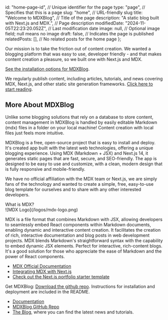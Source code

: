   id: "home-page-id", // Unique identifier for the page
  type: "page", // Specifies that this is a page
  slug: "home", // URL-friendly slug
  title: "Welcome to MDXBlog", // Title of the page
  description: "A static blog built with Next.js and MDX.", // Page description
  modifiedDate: "2024-11-05T22:23:20.052Z", // Last modification date
  image: null, // Optional image field; null means no image
  draft: false, // Indicates the page is published
  relatedPosts: [], // No related posts for the home page
};

Our mission is to take the friction out of content creation. We wanted a blogging platform that was easy to use, developer friendly - and that makes content creation a pleasure, so we built one with Next.js and MDX.

[See the installation options for MDXBlog](/install).

We regularly publish content, including articles, tutorials, and news covering MDX, Next.js, and other static site generation frameworks. [Click here to start reading](/blog).

## More About <span className="text-primary">MDX</span>Blog

Unlike some blogging solutions that rely on a database to store content, content management in MDXBlog is handled by easily editable Markdown (mdx) files in a folder on your local machine! Content creation with local files just feels more intuitive.

MDXBlog is a free, open-source project that is easy to install and deploy. It's created app built with the latest web technologies, offering a unique blogging experience. Using MDX (Markdown + JSX) and Next.js 14, it generates static pages that are fast, secure, and SEO-friendly. The app is designed to be easy to use and customize, with a clean, modern design that is fully responsive and mobile-friendly.

We have no official affiliation with the MDX team or Next.js, we are simply fans of the technology and wanted to create a simple, free, easy-to-use blog template for ourselves and to share with any other interested developers.

<PopularPosts />

<div className="text-5xl font-black py-4">What is MDX?</div>
<div className="pb-4">![MDX Logo](/logos/mdx-logo.png)</div>

MDX is a file format that combines Markdown with JSX, allowing developers to seamlessly embed React components within Markdown documents, enabling dynamic and interactive content creation. It facilitates the creation of rich, interactive documentation and blog posts in web development projects. MDX blends Markdown's straightforward syntax with the capability to embed dynamic JSX elements. Perfect for interactive, rich-content blogs. It's a good solution for those who appreciate the ease of Markdown and the power of React components.

- [MDX Official Documentation](https://mdxjs.com/)
- [Integrating MDX with Next.js](https://nextjs.org/docs/app/building-your-application/configuring/mdx)
- [Check out the Next.js portfolio starter template](https://vercel.com/templates/next.js/portfolio-starter-kit)

Get MDXBlog: [Download the github repo](/install). Instructions for installation and deployment are included in the README.

- [Documentation](/about)
- [MDXBlog GitHub Repo](/install)
- [The Blog](/blog), where you can find the latest news and tutorials.

